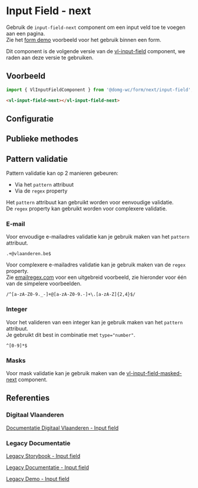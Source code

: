 
# Input Field - next

Gebruik de `input-field-next` component om een input veld toe te voegen aan een pagina.<br/>
Zie het [form demo](/docs/applicatief-voorbeelden-form-demo--documentatie) voorbeeld voor het gebruik binnen een form.

Dit component is de volgende versie van de [vl-input-field](/docs/elements-input-field--documentatie) component, we raden aan deze versie te gebruiken.

## Voorbeeld

```js
import { VlInputFieldComponent } from '@domg-wc/form/next/input-field';
```

```html
<vl-input-field-next></vl-input-field-next>
```

<Canvas of={VlInputFieldStories.InputFieldDefault} />

## Configuratie

<ArgTypes of={VlInputFieldStories.InputFieldDefault} />

## Publieke methodes

<FormControlPublicMethods/>

## Pattern validatie

Pattern validatie kan op 2 manieren gebeuren:
- Via het `pattern` attribuut
- Via de `regex` property

Het `pattern` attribuut kan gebruikt worden voor eenvoudige validatie.<br/>
De `regex` property kan gebruikt worden voor complexere validatie.

### E-mail

Voor envoudige e-mailadres validatie kan je gebruik maken van het `pattern` attribuut.
```
.+@vlaanderen.be$
```
Voor complexere e-mailadres validatie kan je gebruik maken van de `regex` property.<br/>
Zie [emailregex.com](https://emailregex.com/) voor een uitgebreid voorbeeld, zie hieronder voor één van de simpelere voorbeelden.
```
/^[a-zA-Z0-9._-]+@[a-zA-Z0-9.-]+\.[a-zA-Z]{2,4}$/
```

### Integer

Voor het valideren van een integer kan je gebruik maken van het `pattern` attribuut.<br/>
Je gebruikt dit best in combinatie met `type="number"`.
```
^[0-9]*$
```

### Masks

Voor mask validatie kan je gebruik maken van de [vl-input-field-masked-next](/docs/form-next-input-field-masked--documentatie) component.

## Referenties

### Digitaal Vlaanderen

[Documentatie Digitaal Vlaanderen - Input field](https://overheid.vlaanderen.be/webuniversum/v3/documentation/forms/vl-ui-input-field)

### Legacy Documentatie

[Legacy Storybook - Input field](https://webcomponenten.omgeving.vlaanderen.be/storybook/?path=/docs/native-elements-vl-input-field--default)

[Legacy Documentatie - Input field](https://webcomponenten.omgeving.vlaanderen.be/doc/VlInputField.html)

[Legacy Demo - Input field](https://webcomponenten.omgeving.vlaanderen.be/demo/vl-input-field.html)
